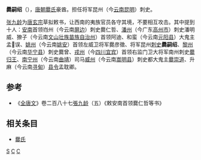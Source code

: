 '''爨嗣绍'''（{{bd|?||?||}}），[[唐朝|唐朝]][[爨氏|爨氏]]豪酋。担任将军昆州（今[[云南|云南]][[昆明|昆明]]）刺史。

[[张九龄|张九龄]]为[[唐玄宗|唐玄宗]]草拟敕书，让西南的夷族官员各守其境，不要相互攻击。其中提到十人：[[安南都护府|安南]]首领岿州（今云南[[屏边|屏边]]）刺史爨仁哲、[[潘州_(唐朝)|潘州]]（今广东[[高州市|高州市]]）刺史潘明威、獠子（今云南[[文山壮族苗族自治州|文山壮族苗族自治州]]）首领阿迪、和蛮（今云南[[元阳县|元阳县]]）大鬼主孟误、[[姚州|姚州]]（今云南[[姚安|姚安]]）首领左威卫将军爨彦徵、将军昆州[[刺史|刺史]]'''爨嗣绍'''、[[黎州|黎州]]（今云南[[华宁县|华宁县]]）刺史爨曾、[[戎州|戎州]]（今[[四川|四川]][[宜宾|宜宾]]）首领右监门卫大将军南州刺史[[爨归王|爨归王]]、[[南宁州|南宁州]]（今云南[[曲靖|曲靖]]）司马[[威州|威州]]（今云南[[嵩明县|嵩明县]]）刺史都大鬼主[[爨崇道|爨崇道]]、升麻（今云南[[寻甸|寻甸]]）[[县令|县令]]孟耽卿。
==参考==
*《[[全唐文|全唐文]]》卷二百八十七[[張九龄|張九龄]]（五）《敕安南首领爨仁哲等书》
==相关条目==
*[[爨氏|爨氏]]
{{爨氏首领}}
[[分类:爨姓|S]]
[[分类:唐朝政治人物|C]]
[[分类:雲南人|C]]